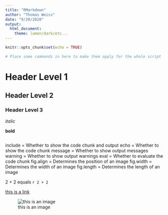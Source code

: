 ```yaml
---
title: "RMarkdown"
author: "Thomas Weiss"
date: "9/20/2020"
output: 
  html_document:
    theme: lumen/dark/etc...
---
```


```r
knitr::opts_chunk$set(echo = TRUE)

# Place some commands in here to make them apply for the whole script
```


# Header Level 1
## Header Level 2
### Header Level 3


*italic*

**bold**

\textsc{First Letter Larger}

```r
```

include = Whether to show the code chunk and output
echo = Whether to show the code chunk
message = Whether to show output messages
warning = Whether to show output warnings
eval = Whether to evaluate the code chunk
fig.align = Determines the position of an image
fig.width = Determines the width of an image
fig.length = Determines the length of an image

2 + 2 equals `r 2 + 2`

[this is a link](url)

![this is an image](url or path to .jpg)


